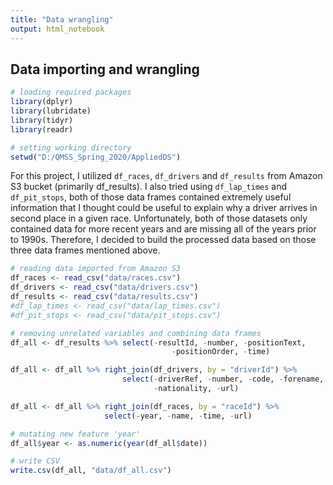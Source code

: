 ```yaml
---
title: "Data wrangling"
output: html_notebook
---
```


## Data importing and wrangling 
```r
# loading required packages
library(dplyr)
library(lubridate)
library(tidyr)
library(readr)
```

```r
# setting working directory
setwd("D:/QMSS_Spring_2020/AppliedDS")
```

For this project, I utilized `df_races`, `df_drivers` and `df_results` from Amazon S3 bucket (primarily df_results). I also tried using `df_lap_times` and `df_pit_stops`, both of those data frames contained extremely useful information that I thought could be useful to explain why a driver arrives in second place in a given race. Unfortunately, both of those datasets only contained data for more recent years and are missing all of the years prior to 1990s. Therefore, I decided to build the processed data based on those three data frames mentioned above. 

```r
# reading data imported from Amazon S3
df_races <- read_csv("data/races.csv")
df_drivers <- read_csv("data/drivers.csv")
df_results <- read_csv("data/results.csv")
#df_lap_times <- read_csv("data/lap_times.csv")
#df_pit_stops <- read_csv("data/pit_stops.csv")
```

```r
# removing unrelated variables and combining data frames
df_all <- df_results %>% select(-resultId, -number, -positionText, 
                                    -positionOrder, -time)

df_all <- df_all %>% right_join(df_drivers, by = "driverId") %>% 
                         select(-driverRef, -number, -code, -forename, -surname, 
                                -nationality, -url)

df_all <- df_all %>% right_join(df_races, by = "raceId") %>% 
                     select(-year, -name, -time, -url)
```

```r
# mutating new feature 'year'
df_all$year <- as.numeric(year(df_all$date))

```

```r
# write CSV
write.csv(df_all, "data/df_all.csv")
```
